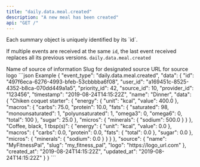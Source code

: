 ```yaml
---
title: "daily.data.meal.created"
description: "A new meal has been created"
api: "GET /"
---
```

<Warning>
Each summary object is uniquely identified by its `id`.

If multiple events are received at the same `id`, the last event received replaces all its previous
versions.
</Warning>
<ResponseField name="event_type" type="const string" required="True">
`daily.data.meal.created`
</ResponseField>
<ResponseField name="data" type="MealInDBBase_ClientFacingSource_">

<Expandable title="MealInDBBase_ClientFacingSource_" defaultOpen="true">
<ResponseField name="id" type="string" required="True">

</ResponseField>
<ResponseField name="user_id" type="string" required="True">

</ResponseField>
<ResponseField name="priority_id" type="integer" required="True">

</ResponseField>
<ResponseField name="source_id" type="integer" required="True">

</ResponseField>
<ResponseField name="provider_id" type="string" required="True">

</ResponseField>
<ResponseField name="timestamp" type="string" required="True">

</ResponseField>
<ResponseField name="name" type="string" required="True">

</ResponseField>
<ResponseField name="energy" type="Energy | null">

<Expandable title="Energy" defaultOpen="true">
<ResponseField name="unit" type="string" required="True">

</ResponseField>
<ResponseField name="value" type="number" required="True">

</ResponseField>
</Expandable>
</ResponseField>
<ResponseField name="macros" type="Macros | null">

<Expandable title="Macros" defaultOpen="true">
<ResponseField name="carbs" type="number | null" required="False">

</ResponseField>
<ResponseField name="protein" type="number | null" required="False">

</ResponseField>
<ResponseField name="fats" type="Fats | null">

<Expandable title="Fats" defaultOpen="true">
<ResponseField name="saturated" type="number | null" required="False">

</ResponseField>
<ResponseField name="monounsaturated" type="number | null" required="False">

</ResponseField>
<ResponseField name="polyunsaturated" type="number | null" required="False">

</ResponseField>
<ResponseField name="omega3" type="number | null" required="False">

</ResponseField>
<ResponseField name="omega6" type="number | null" required="False">

</ResponseField>
<ResponseField name="total" type="number | null" required="False">

</ResponseField>
</Expandable>
</ResponseField>
<ResponseField name="alcohol" type="number | null" required="False">

</ResponseField>
<ResponseField name="water" type="number | null" required="False">

</ResponseField>
<ResponseField name="fibre" type="number | null" required="False">

</ResponseField>
<ResponseField name="sugar" type="number | null" required="False">

</ResponseField>
</Expandable>
</ResponseField>
<ResponseField name="micros" type="Micros | null">

<Expandable title="Micros" defaultOpen="true">
<ResponseField name="minerals" type="object | null" required="False">

</ResponseField>
<ResponseField name="trace_elements" type="object | null" required="False">

</ResponseField>
<ResponseField name="vitamins" type="object | null" required="False">

</ResponseField>
</Expandable>
</ResponseField>
<ResponseField name="data" type="object | null" required="False">

</ResponseField>
<ResponseField name="source" type="ClientFacingSource">

<Expandable title="ClientFacingSource" defaultOpen="true">
<ResponseField name="name" type="string" required="True">
Name of source of information
</ResponseField>
<ResponseField name="slug" type="string" required="True">
Slug for designated source
</ResponseField>
<ResponseField name="logo" type="string" required="True">
URL for source logo
</ResponseField>
</Expandable>
</ResponseField>
<ResponseField name="created_at" type="string" required="True">

</ResponseField>
<ResponseField name="updated_at" type="string" required="True">

</ResponseField>
</Expandable>
</ResponseField>
<ResponseExample>
```json Example
{
  "event_type": "daily.data.meal.created",
  "data": {
    "id": "497f6eca-6276-4993-bfeb-53cbbbba6f08",
    "user_id": "a169451c-8525-4352-b8ca-070dd449a1a5",
    "priority_id": 42,
    "source_id": 10,
    "provider_id": "123456",
    "timestamp": "2019-08-24T14:15:22Z",
    "name": "Dinner",
    "data": {
      "Chiken coquet starter": {
        "energy": {
          "unit": "kcal",
          "value": 400.0
        },
        "macros": {
          "carbs": 75.0,
          "protein": 10.0,
          "fats": {
            "saturated": 98,
            "monounsaturated": 1,
            "polyunsaturated": 1,
            "omega3": 0,
            "omega6": 0,
            "total": 100
          },
          "sugar": 25.0
        },
        "micros": {
          "minerals": {
            "sodium": 500.0
          }
        }
      },
      "Coffee, black, 1 tbsp(s)": {
        "energy": {
          "unit": "kcal",
          "value": 0.0
        },
        "macros": {
          "carbs": 0.0,
          "protein": 0.0,
          "fats": {
            "total": 0.0
          },
          "sugar": 0.0
        },
        "micros": {
          "minerals": {
            "sodium": 0.0
          }
        }
      }
    },
    "source": {
      "name": "MyFitnessPal",
      "slug": "my_fitness_pal",
      "logo": "https://logo_url.com"
    },
    "created_at": "2019-08-24T14:15:22Z",
    "updated_at": "2019-08-24T14:15:22Z"
  }
}
```
</ResponseExample>
